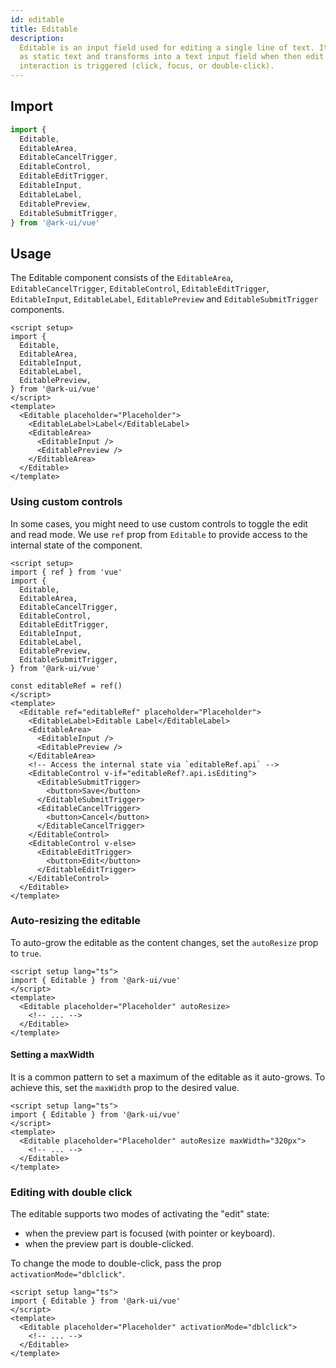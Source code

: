 ```yaml
---
id: editable
title: Editable
description:
  Editable is an input field used for editing a single line of text. It renders
  as static text and transforms into a text input field when then edit
  interaction is triggered (click, focus, or double-click).
---
```



## Import

```ts
import {
  Editable,
  EditableArea,
  EditableCancelTrigger,
  EditableControl,
  EditableEditTrigger,
  EditableInput,
  EditableLabel,
  EditablePreview,
  EditableSubmitTrigger,
} from '@ark-ui/vue'
```

## Usage

The Editable component consists of the `EditableArea`, `EditableCancelTrigger`,
`EditableControl`, `EditableEditTrigger`, `EditableInput`, `EditableLabel`,
`EditablePreview` and `EditableSubmitTrigger` components.

```vue
<script setup>
import {
  Editable,
  EditableArea,
  EditableInput,
  EditableLabel,
  EditablePreview,
} from '@ark-ui/vue'
</script>
<template>
  <Editable placeholder="Placeholder">
    <EditableLabel>Label</EditableLabel>
    <EditableArea>
      <EditableInput />
      <EditablePreview />
    </EditableArea>
  </Editable>
</template>
```

### Using custom controls

In some cases, you might need to use custom controls to toggle the edit and read
mode. We use `ref` prop from `Editable` to provide access to the internal state
of the component.

```vue
<script setup>
import { ref } from 'vue'
import {
  Editable,
  EditableArea,
  EditableCancelTrigger,
  EditableControl,
  EditableEditTrigger,
  EditableInput,
  EditableLabel,
  EditablePreview,
  EditableSubmitTrigger,
} from '@ark-ui/vue'

const editableRef = ref()
</script>
<template>
  <Editable ref="editableRef" placeholder="Placeholder">
    <EditableLabel>Editable Label</EditableLabel>
    <EditableArea>
      <EditableInput />
      <EditablePreview />
    </EditableArea>
    <!-- Access the internal state via `editableRef.api` -->
    <EditableControl v-if="editableRef?.api.isEditing">
      <EditableSubmitTrigger>
        <button>Save</button>
      </EditableSubmitTrigger>
      <EditableCancelTrigger>
        <button>Cancel</button>
      </EditableCancelTrigger>
    </EditableControl>
    <EditableControl v-else>
      <EditableEditTrigger>
        <button>Edit</button>
      </EditableEditTrigger>
    </EditableControl>
  </Editable>
</template>
```

### Auto-resizing the editable

To auto-grow the editable as the content changes, set the `autoResize` prop to
`true`.

```vue
<script setup lang="ts">
import { Editable } from '@ark-ui/vue'
</script>
<template>
  <Editable placeholder="Placeholder" autoResize>
    <!-- ... -->
  </Editable>
</template>
```

#### Setting a maxWidth

It is a common pattern to set a maximum of the editable as it auto-grows. To
achieve this, set the `maxWidth` prop to the desired value.

```vue
<script setup lang="ts">
import { Editable } from '@ark-ui/vue'
</script>
<template>
  <Editable placeholder="Placeholder" autoResize maxWidth="320px">
    <!-- ... -->
  </Editable>
</template>
```

### Editing with double click

The editable supports two modes of activating the "edit" state:

- when the preview part is focused (with pointer or keyboard).
- when the preview part is double-clicked.

To change the mode to double-click, pass the prop `activationMode="dblclick"`.

```vue
<script setup lang="ts">
import { Editable } from '@ark-ui/vue'
</script>
<template>
  <Editable placeholder="Placeholder" activationMode="dblclick">
    <!-- ... -->
  </Editable>
</template>
```
